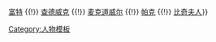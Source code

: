 {{index|name=波士顿六人团|[[第二新英格兰乐派|波士顿六人团]]|[[约翰·诺尔斯·佩因|佩因]] {{!}} [[阿瑟·富特|富特]] {{!}} [[乔治·查德威克|查德威克]] {{!}} [[爱德华·麦克道威尔|麦克道威尔]] {{!}} [[霍雷肖·帕克|帕克]] {{!}} [[艾米·比奇|比奇夫人]]}}<noinclude>[[Category:人物模板]]</noinclude>